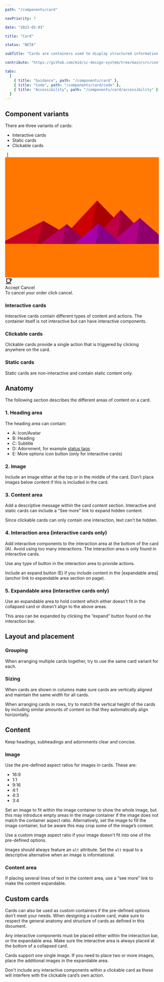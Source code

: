 ```yaml
---
path: "/components/card"

navPriority: 7

date: "2023-02-03"

title: "Card"

status: "BETA"

subTitle: "Cards are containers used to display structured information or interactive content."

contribute: "https://github.com/mi6/ic-design-system/tree/main/src/content/structured/components/card"

tabs:
  [
    { title: "Guidance", path: "/components/card" },
    { title: "Code", path: "/components/card/code" },
    { title: "Accessibility", path: "/components/card/accessibility" },
  ]
---
```



## Component variants

There are three variants of cards:

- Interactive cards
- Static cards
- Clickable cards

<ComponentPreview>
  <IcCard
    heading="Americano order"
    subheading="Name: Michael"
    message="Extras: Double espresso shot and oat milk."
    expandable
    style={{ width: "360px" }}
  >
    <IcStatusTag slot="adornment" status="warning" label="In Progress" small />
    <IcButton variant="icon" title="More information" slot="interaction-button">
      <svg
        slot="icon"
        xmlns="http://www.w3.org/2000/svg"
        width="16"
        height="16"
        fill="currentColor"
        class="bi bi-three-dots-vertical"
        viewBox="0 0 16 16"
      >
        <path d="M9.5 13a1.5 1.5 0 1 1-3 0 1.5 1.5 0 0 1 3 0zm0-5a1.5 1.5 0 1 1-3 0 1.5 1.5 0 0 1 3 0zm0-5a1.5 1.5 0 1 1-3 0 1.5 1.5 0 0 1 3 0z" />
      </svg>
    </IcButton>
    <svg
      slot="image-mid"
      style={{
        height: "100%",
        width: "100%",
        maxHeight: "20.375rem",
        maxWidth: "20.375rem",
      }}
      viewBox="0 0 1600 1250"
    >
      <rect fill="#ff7700" width="1600" height="1600" y="-350" />
      <polygon fill="#cc0000" points="957 450 539 900 1396 900" />
      <polygon fill="#aa0000" points="957 450 872.9 900 1396 900" />
      <polygon fill="#c50022" points="-60 900 398 662 816 900" />
      <polygon fill="#a3001b" points="337 900 398 662 816 900" />
      <polygon fill="#be0044" points="1203 546 1552 900 876 900" />
      <polygon fill="#9c0036" points="1203 546 1552 900 1162 900" />
      <polygon fill="#b80066" points="641 695 886 900 367 900" />
      <polygon fill="#960052" points="587 900 641 695 886 900" />
      <polygon fill="#b10088" points="1710 900 1401 632 1096 900" />
      <polygon fill="#8f006d" points="1710 900 1401 632 1365 900" />
      <polygon fill="#aa00aa" points="1210 900 971 687 725 900" />
      <polygon fill="#880088" points="943 900 1210 900 971 687" />
    </svg>
    <svg
      slot="icon"
      xmlns="http://www.w3.org/2000/svg"
      height="24"
      viewBox="0 0 24 24"
      width="24"
      fill="#000000"
    >
      <path d="M2,21V19H20V21H2M20,8V5H18V8H20M20,3A2,2 0 0,1 22,5V8A2,2 0 0,1 20,10H18V13A4,4 0 0,1 14,17H8A4,4 0 0,1 4,13V3H20M16,5H6V13A2,2 0 0,0 8,15H14A2,2 0 0,0 16,13V5Z" />
    </svg>
    <div slot="interaction-controls" style={{ display: "flex", gap: "16px" }}>
      <IcButton variant="primary">Accept</IcButton>
      <IcButton variant="secondary">Cancel</IcButton>
    </div>
    <IcTypography slot="expanded-content" variant="body">
      To cancel your order click cancel.
    </IcTypography>
  </IcCard>
</ComponentPreview>

### Interactive cards

Interactive cards contain different types of content and actions. The container itself is not interactive but can have interactive components.

### Clickable cards

Clickable cards provide a single action that is triggered by clicking anywhere on the card.

### Static cards

Static cards are non-interactive and contain static content only.

## Anatomy

The following section describes the different areas of content on a card.

<DoDontCaution
  imageSrc={cardsFig1}
  imageAlt="A diagram showing the positioning of the different areas within a card. The areas are a heading area, an image area, a content area, an interaction area, and an expandable area."
  state="none"
  caption="A card includes a heading area, an image area, a content area, an interaction area, and an expandable area."
/>

### 1. Heading area

<DoDontCaution
  imageSrc={cardsFig2}
  imageAlt="A diagram showing the positioning of the different sections within the heading area. The area is split up into three different rows. The first row houses section 'A' on the left, section 'B' in the middle, and section 'E' on the right. The second row houses section 'C', and the third row houses section 'D'."
  state="none"
  caption="A card's heading area includes five elements."
/>

The heading area can contain:

- A: Icon/Avatar
- B: Heading
- C: Subtitle
- D: Adornment, for example [status tags](/components/status-tag)
- E: More options icon button (only for interactive cards)

### 2. Image

Include an image either at the top or in the middle of the card. Don't place images below content if this is included in the card.

<DoubleDoDontCaution>
  <DoDontCaution
    imageSrc={cardsFig3}
    imageAlt="Two example cards vertically aligned, where the top card displays an image above the heading area and content area, and the bottom card displays an image below the heading area and above the content area."
    state="good"
    caption="Place images either at the top or in the middle of cards if content is present."
  />
  <DoDontCaution
    imageSrc={cardsFig4}
    imageAlt="An example card where an image is displayed below the heading and content area."
    state="bad"
    caption="Don't place images below content."
  />
</DoubleDoDontCaution>

### 3. Content area

Add a descriptive message within the card content section. Interactive and static cards can include a “See more” link to expand hidden content.

Since clickable cards can only contain one interaction, text can't be hidden.

### 4. Interaction area (interactive cards only)

<DoDontCaution
  imageSrc={cardsFig5}
  imageAlt="A diagram showing the positioning of the different sections within the interaction area. The area features one row with two different sections, 'A' on the left and 'E' on the far right."
  state="none"
  caption="A card's interaction area includes two elements."
/>

Add interactive components to the interaction area at the bottom of the card (A). Avoid using too many interactions. The interaction area is only found in interactive cards.

Use any type of button in the interaction area to provide actions.

Include an expand button (E) if you include content in the [expandable area](anchor link to expandable area section on page).

### 5. Expandable area (interactive cards only)

Use an expandable area to hold content which either doesn't fit in the collapsed card or doesn't align to the above areas.

This area can be expanded by clicking the “expand” button found on the interaction bar.

## Layout and placement

### Grouping

When arranging multiple cards together, try to use the same card variant for each.

<DoDontCaution
  imageSrc={cardsFig6}
  imageAlt="An image showing a three static cards, one interactive card, and one clickable card arranged in a group."
  state="caution"
  caption="Avoid mixing card variants when arranged in a group."
/>

### Sizing

When cards are shown in columns make sure cards are vertically aligned and maintain the same width for all cards.

When arranging cards in rows, try to match the vertical height of the cards by including similar amounts of content so that they automatically align horizontally.

<DoDontCaution
  imageSrc={cardsFig7}
  imageAlt="An image showing six cards arranged into three rows and two columns, and the width of the cards changes for each row."
  state="bad"
  caption="Don't vertically align cards with different widths."
/>

## Content

Keep headings, subheadings and adornments clear and concise.

### Image

Use the pre-defined aspect ratios for images in cards. These are:

- 16:9
- 1:1
- 9:16
- 4:1
- 4:3
- 3:4

Set an image to fit within the image container to show the whole image, but this may introduce empty areas in the image container if the image does not match the container aspect ratio. Alternatively, set the image to fill the image container, but be aware this may crop some of the image’s content.

Use a custom image aspect ratio if your image doesn't fit into one of the pre-defined options.

Images should always feature an `alt` attribute. Set the `alt` equal to a descriptive alternative when an image is informational.

### Content area

If placing several lines of text in the content area, use a “see more” link to make the content expandable.

<DoubleDoDontCaution>
  <DoDontCaution
    imageSrc={cardsFig10}
    imageAlt="An example card titled ‘Your order' with two rows of content in the content area. The second line displays truncated content and a 'See more' clickable text button."
    state="good"
    caption="Use a ‘see more’ link when adding long text to the content area."
  />
  <DoDontCaution
    imageSrc={cardsFig11}
    imageAlt="An example card titled 'Your order' with nine rows of content in the content area."
    state="caution"
    caption="Avoid displaying lengthy descriptions in the content area."
  />
</DoubleDoDontCaution>

## Custom cards

Cards can also be used as custom containers if the pre-defined options don't meet your needs. When designing a custom card, make sure to respect the general anatomy and structure of cards as defined in this document.

Any interactive components must be placed either within the interaction bar, or the expandable area. Make sure the interactive area is always placed at the bottom of a collapsed card.

Cards support one single image. If you need to place two or more images, place the additional images in the expandable area.

Don't include any interactive components within a clickable card as these will interfere with the clickable card’s own action.
